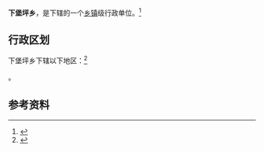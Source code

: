 {{中国乡级行政区|42/05/06/201/000}}

'''下堡坪乡'''，是{{PRC admin/fullname|42/05/06/201/000|3}}下辖的一个[[乡镇|乡镇]]级行政单位。<ref>{{PRC admin/ref sgc|{{PRC admin/parent|42/05/06/201/000}}}}</ref>

== 行政区划 ==

下堡坪乡下辖以下地区：<ref>{{PRC admin/ref sgc|42/05/06/201/000}}</ref>

{{PRC admin/children|42/05/06/201/000}}。

== 参考资料 ==

{{reflist}}

{{行政区划小作品}}
{{PRC admin/navcat|42/05/06/201/000}}